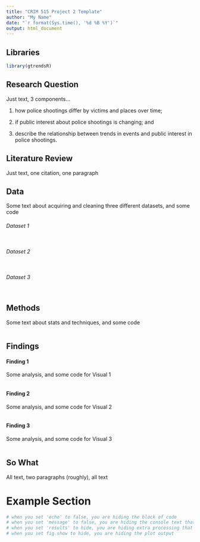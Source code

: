 ```yaml
---
title: "CRIM 515 Project 2 Template"
author: "My Name"
date: "`r format(Sys.time(), '%d %B %Y')`"
output: html_document
---
```

## Libraries
```r
library(gtrendsR)
```


## Research Question
Just text, 3 components...

1. how police shootings differ by victims and places over time;

2. if public interest about police shootings is changing; and 

3. describe the relationship between trends in events and public interest in police shootings.

## Literature Review
Just text, one citation, one paragraph

## Data
Some text about acquiring and cleaning three different datasets, and some code

###### Dataset 1
```r

```
###### Dataset 2
```r

```
###### Dataset 3
```r

```

## Methods
Some text about stats and techniques, and some code
```r

```

## Findings
#### Finding 1
Some analysis, and some code for Visual 1
```r

```

#### Finding 2
Some analysis, and some code for Visual 2
```r

```

#### Finding 3
Some analysis, and some code for Visual 3
```r

```

## So What
All text, two paragraphs (roughly), all text


# Example Section
```r
# when you set 'echo' to false, you are hiding the block of code 
# when you set 'message' to false, you are hiding the console text that comes after running your code
# when you set 'results' to hide, you are hiding extra processing that occasionally shows up in the console
# when you set fig.show to hide, you are hiding the plot output
```

